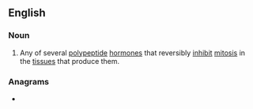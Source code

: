 ==English==

===Noun===
{{en-noun}}

# {{lb|en|biochemistry}} Any of several [[polypeptide]] [[hormone]]s that reversibly [[inhibit]] [[mitosis]] in the [[tissue]]s that produce them.

===Anagrams===
* {{anagrams|en|cholane}}